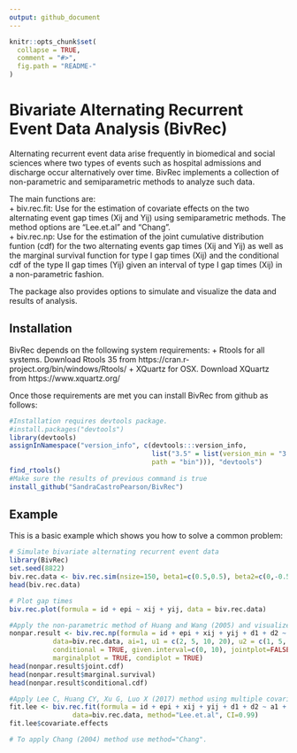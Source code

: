 ```yaml
---
output: github_document
---
```


<!-- README.md is generated from README.Rmd. Please edit that file -->

```r
knitr::opts_chunk$set(
  collapse = TRUE,
  comment = "#>",
  fig.path = "README-"
)
```

# Bivariate Alternating Recurrent Event Data Analysis (BivRec)

Alternating recurrent event data arise frequently in biomedical and social sciences where two types of events such as hospital admissions and discharge occur alternatively over time. BivRec implements a collection of non-parametric and semiparametric methods to analyze such data. 

The main functions are:  
+ biv.rec.fit: Use for the estimation of covariate effects on the two alternating event gap times (Xij and Yij) using semiparametric methods. The method options are "Lee.et.al" and "Chang".  
+ biv.rec.np:  Use for the estimation of the joint cumulative distribution funtion (cdf) for the two alternating events gap times (Xij and Yij) as well as the marginal survival function for type I gap times (Xij) and the conditional cdf of the type II gap times (Yij) given an interval of type I gap times (Xij) in a non-parametric fashion.    

The package also provides options to simulate and visualize the data and results of analysis. 

## Installation

BivRec depends on the following system requirements:
+ Rtools for all systems. Download Rtools 35 from https://cran.r-project.org/bin/windows/Rtools/
+ XQuartz for OSX. Download XQuartz from https://www.xquartz.org/

Once those requirements are met you can install BivRec from github as follows:
```r
#Installation requires devtools package.
#install.packages("devtools")
library(devtools)
assignInNamespace("version_info", c(devtools:::version_info, 
                                    list("3.5" = list(version_min = "3.3.0", version_max = "99.99.99", 
                                    path = "bin"))), "devtools")
find_rtools()
#Make sure the results of previous command is true
install_github("SandraCastroPearson/BivRec")
```

## Example

This is a basic example which shows you how to solve a common problem:

```r
# Simulate bivariate alternating recurrent event data
library(BivRec)
set.seed(8822)
biv.rec.data <- biv.rec.sim(nsize=150, beta1=c(0.5,0.5), beta2=c(0,-0.5), tau_c=63, set=1.1)
head(biv.rec.data)

# Plot gap times
biv.rec.plot(formula = id + epi ~ xij + yij, data = biv.rec.data)

#Apply the non-parametric method of Huang and Wang (2005) and visualize marginal and conditional results.
nonpar.result <- biv.rec.np(formula = id + epi + xij + yij + d1 + d2 ~ 1,
           data=biv.rec.data, ai=1, u1 = c(2, 5, 10, 20), u2 = c(1, 5, 10, 15),
           conditional = TRUE, given.interval=c(0, 10), jointplot=FALSE,
           marginalplot = TRUE, condiplot = TRUE)
head(nonpar.result$joint.cdf)
head(nonpar.result$marginal.survival)
head(nonpar.result$conditional.cdf)

#Apply Lee C, Huang CY, Xu G, Luo X (2017) method using multiple covariates.
fit.lee <- biv.rec.fit(formula = id + epi + xij + yij + d1 + d2 ~ a1 + a2,
                data=biv.rec.data, method="Lee.et.al", CI=0.99)
fit.lee$covariate.effects

# To apply Chang (2004) method use method="Chang".
```
